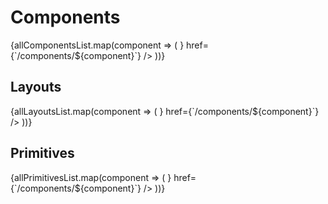 # Components


<ComponentSummaryGrid>
  {allComponentsList.map(component => (
    <ComponentSummary 
      key={component}
      name={component}
      image={
        <Image src={`/assets/all-${component}.png`} alt={component} width={370} height={218} />
      }
      href={`/components/${component}`}
    />
  ))}
</ComponentSummaryGrid>

## Layouts

<ComponentSummaryGrid>
  {allLayoutsList.map(component => (
    <ComponentSummary 
      key={component}
      name={component}
      image={
        <Image src={`/assets/all-${component}.png`} alt={component} width={370} height={218} />
      }
      href={`/components/${component}`}
    />
  ))}
</ComponentSummaryGrid>

## Primitives

<ComponentSummaryGrid>
  {allPrimitivesList.map(component => (
    <ComponentSummary 
      key={component}
      name={component}
      image={
        <Image src={`/assets/all-${component}.png`} alt={component} width={370} height={218} />
      }
      href={`/components/${component}`}
    />
  ))}
</ComponentSummaryGrid>